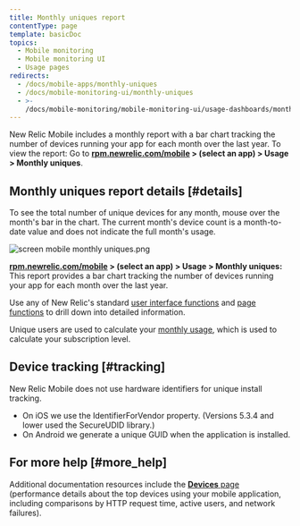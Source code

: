 ```yaml
---
title: Monthly uniques report
contentType: page
template: basicDoc
topics:
  - Mobile monitoring
  - Mobile monitoring UI
  - Usage pages
redirects:
  - /docs/mobile-apps/monthly-uniques
  - /docs/mobile-monitoring-ui/monthly-uniques
  - >-
    /docs/mobile-monitoring/mobile-monitoring-ui/usage-dashboards/monthly-uniques-report
---
```


New Relic Mobile includes a monthly report with a bar chart tracking the number of devices running your app for each month over the last year. To view the report: Go to **[rpm.newrelic.com/mobile](https://rpm.newrelic.com/mobile) > (select an app) > Usage > Monthly uniques**.

## Monthly uniques report details [#details]

To see the total number of unique devices for any month, mouse over the month's bar in the chart. The current month's device count is a month-to-date value and does not indicate the full month's usage.

![screen mobile monthly uniques.png](./images/screen-mobile-monthly-uniques.png "screen mobile monthly uniques.png")

**[rpm.newrelic.com/mobile](https://rpm.newrelic.com/mobile) > (select an app) > Usage > Monthly uniques:** This report provides a bar chart tracking the number of devices running your app for each month over the last year.

Use any of New Relic's standard [user interface functions](/docs/accounts-partnerships/education/getting-started-new-relic/new-relic-user-interface) and [page functions](/docs/accounts-partnerships/education/getting-started-new-relic/standard-dashboard-features) to drill down into detailed information.

Unique users are used to calculate your [monthly usage](/docs/accounts/new-relic-account-usage/mobile-usage/mobile-subscription-usage-ui), which is used to calculate your subscription level.

## Device tracking [#tracking]

New Relic Mobile does not use hardware identifiers for unique install tracking.

* On iOS we use the IdentifierForVendor property. (Versions 5.3.4 and lower used the SecureUDID library.)
* On Android we generate a unique GUID when the application is installed.

## For more help [#more_help]

Additional documentation resources include the [**Devices** page](/docs/mobile-apps/devices-dashboard) (performance details about the top devices using your mobile application, including comparisons by HTTP request time, active users, and network failures).
